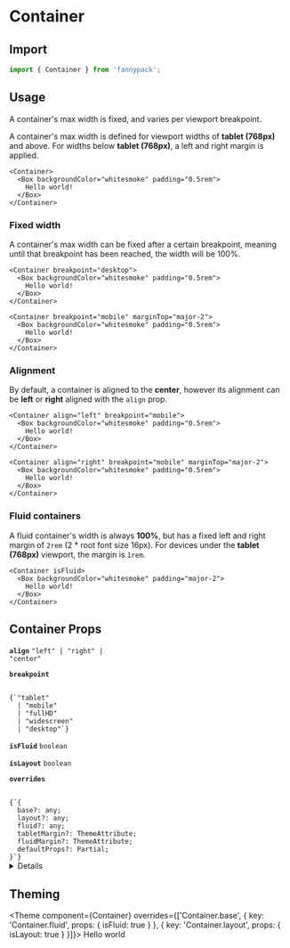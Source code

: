 
# Container

## Import

```jsx
import { Container } from 'fannypack';
```

## Usage

A container's max width is fixed, and varies per viewport breakpoint.

A container's max width is defined for viewport widths of **tablet (768px)** and above. For widths below **tablet (768px)**, a left and right margin is applied.

```jsx-live
<Container>
  <Box backgroundColor="whitesmoke" padding="0.5rem">
    Hello world!
  </Box>
</Container>
```

### Fixed width

A container's max width can be fixed after a certain breakpoint, meaning until that breakpoint has been reached, the width will be 100%.

```jsx-live
<Container breakpoint="desktop">
  <Box backgroundColor="whitesmoke" padding="0.5rem">
    Hello world!
  </Box>
</Container>

<Container breakpoint="mobile" marginTop="major-2">
  <Box backgroundColor="whitesmoke" padding="0.5rem">
    Hello world!
  </Box>
</Container>
```

### Alignment

By default, a container is aligned to the **center**, however its alignment can be **left** or **right** aligned with the `align` prop.

```jsx-live
<Container align="left" breakpoint="mobile">
  <Box backgroundColor="whitesmoke" padding="0.5rem">
    Hello world!
  </Box>
</Container>

<Container align="right" breakpoint="mobile" marginTop="major-2">
  <Box backgroundColor="whitesmoke" padding="0.5rem">
    Hello world!
  </Box>
</Container>
```

### Fluid containers

A fluid container's width is always **100%**, but has a fixed left and right margin of `2rem` (2 \* root font size 16px). For devices under the **tablet (768px)** viewport, the margin is `1rem`.

```jsx-live
<Container isFluid>
  <Box backgroundColor="whitesmoke" padding="major-2">
    Hello world!
  </Box>
</Container>
```

## Container Props

<!-- Automatically generated -->

**<Code marginRight="major-1">align</Code>** <Code fontSize="150" palette="primary">&#34;left&#34; | &#34;right&#34; | &#34;center&#34;</Code> 

<Box marginBottom="major-4" />

**<Code marginRight="major-1">breakpoint</Code>**  

<Code isBlock palette="primary" fontSize="150" padding="minor-1" marginBottom="major-2">
{`"tablet"
  | "mobile"
  | "fullHD"
  | "widescreen"
  | "desktop"`}
</Code>

<Box marginBottom="major-4" />

**<Code marginRight="major-1">isFluid</Code>** <Code fontSize="150" palette="primary">boolean</Code> 

<Box marginBottom="major-4" />

**<Code marginRight="major-1">isLayout</Code>** <Code fontSize="150" palette="primary">boolean</Code> 

<Box marginBottom="major-4" />

**<Code marginRight="major-1">overrides</Code>**  

<Code isBlock palette="primary" fontSize="150" padding="minor-1" marginBottom="major-2">
{`{
  base?: any;
  layout?: any;
  fluid?: any;
  tabletMargin?: ThemeAttribute<number>;
  fluidMargin?: ThemeAttribute<number>;
  defaultProps?: Partial<ContainerProps>;
}`}
</Code>

<Box marginBottom="major-4" />

<details><Box use="summary" marginBottom="major-2">Inherits <code><strong>Box</strong></code> props</Box>

**<Code marginRight="major-1">use</Code>**  

<Code isBlock palette="primary" fontSize="150" padding="minor-1" marginBottom="major-2">
{`string
  | ComponentClass<any, any>
  | FunctionComponent<any>`}
</Code>

<Box marginBottom="major-4" />

**<Code marginRight="major-1">className</Code>** <Code fontSize="150" palette="primary">string</Code> 

<Box marginBottom="major-4" />

**<Code marginRight="major-1">children</Code>**  

<Code isBlock palette="primary" fontSize="150" padding="minor-1" marginBottom="major-2">
{`string
  | number
  | boolean
  | {}
  | ReactElement<any, string
  | ((props: any) => ReactElement<any, string
  | ...
  | (new (props: any) => Component<any, any, any>)>)
  | (new (props: any) => Component<any, any, any>)>
  | ReactNodeArray
  | ReactPortal
  | ((props: BoxProps) => ReactNode)`}
</Code>

<Box marginBottom="major-4" />

**<Code marginRight="major-1">altitude</Code>** <Code fontSize="150" palette="primary">string</Code> 

<Box marginBottom="major-4" />

**<Code marginRight="major-1">showBreakpoint</Code>** <Code fontSize="150" palette="primary">string</Code> 

<Box marginBottom="major-4" />

**<Code marginRight="major-1">hiddenBreakpoint</Code>** <Code fontSize="150" palette="primary">string</Code> 

<Box marginBottom="major-4" />

**<Code marginRight="major-1">elementRef</Code>** <Code fontSize="150" palette="primary">((instance: any) =&#62; void) | RefObject&#60;any&#62;</Code> 

<Box marginBottom="major-4" />

**<Code marginRight="major-1">themeKeyOverride</Code>** <Code fontSize="150" palette="primary">string</Code> 

<Box marginBottom="major-4" />

</details>

          

## Theming

<Theme
  component={Container}
  overrides={['Container.base', { key: 'Container.fluid', props: { isFluid: true } }, { key: 'Container.layout', props: { isLayout: true } }]}>
  Hello world
</Theme>
